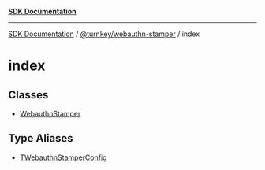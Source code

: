[**SDK Documentation**](../../../README.mdx)

***

[SDK Documentation](../../../packages.mdx) / [@turnkey/webauthn-stamper](../README.mdx) / index

# index

## Classes

- [WebauthnStamper](classes/WebauthnStamper.mdx)

## Type Aliases

- [TWebauthnStamperConfig](type-aliases/TWebauthnStamperConfig.mdx)
